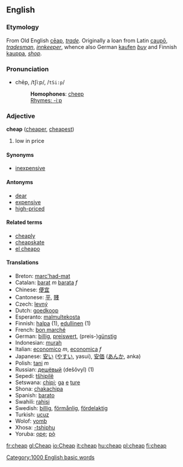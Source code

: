 ==English==

===Etymology===
From Old English [[cēap]], ''[[trade]]''. Originally a loan from Latin [[caupō]], ''[[tradesman]]'', ''[[innkeeper]]'', whence also German [[kaufen]] ''[[buy]]'' and Finnish [[kauppa]], ''[[shop]]''.

===Pronunciation===
*chēp, /tʃiːp/, /<tt>tSi:p</tt>/
*:'''Homophones''': [[cheep]]
*:[[Rhymes:English:-iːp|Rhymes: -iːp]]

=== Adjective ===
'''cheap''' ([[cheaper]], [[cheapest]])

# low in price

====Synonyms====
*[[inexpensive]]

====Antonyms====
*[[dear]]<!-- used in Australia, not sure about elsewhere -->
*[[expensive]]
*[[high-priced]]

====Related terms====
*[[cheaply]]
*[[cheapskate]]
*[[el cheapo]]

==== Translations ====
*Breton: [[marc'had-mat]]
*Catalan: [[barat]] ''m'' [[barata]] ''f''
*Chinese: [[便宜]]
*Cantonese: [[平]], [[賤]]
*Czech: [[levný]]
*Dutch: [[goedkoop]]
*Esperanto: [[malmultekosta]]
*Finnish: [[halpa]] (1), [[edullinen]] (1)
*French: [[bon marché]]
*German: [[billig]], [[preiswert]], (preis-)[[günstig]]
*Indonesian: [[murah]]
*Italian: [[economico]] ''m'', [[economica]] ''f''
*Japanese: [[安い]] ([[やすい]], yasui), [[安価]] ([[あんか]], anka)
*Polish: [[tani]] ''m''
*Russian: [[дешёвый]] (dešǒvyĭ) (1)
*Sepedi: [[tšhipilê]]
*Setswana: [[chipi]]; [[ga]] [[e]] [[ture]]
*Shona: [[chakachipa]]
*Spanish: [[barato]]
*Swahili: [[rahisi]]
*Swedish: [[billig]], [[förmånlig]], [[fördelaktig]]
*Turkish: [[ucuz]]
*Wolof: [[yomb]]
*Xhosa: [[-tshiphu]]
*Yoruba: [[ọpẹ]]; [[pọ̀]]

[[Category:1000 English basic words]]

[[fr:cheap]]
[[gl:Cheap]]
[[io:Cheap]]
[[it:cheap]]
[[hu:cheap]]
[[pl:cheap]]
[[fi:cheap]]